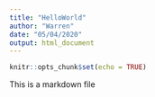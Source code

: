 ```yaml
---
title: "HelloWorld"
author: "Warren"
date: "05/04/2020"
output: html_document
---
```


```r
knitr::opts_chunk$set(echo = TRUE)
```

This is a markdown file
